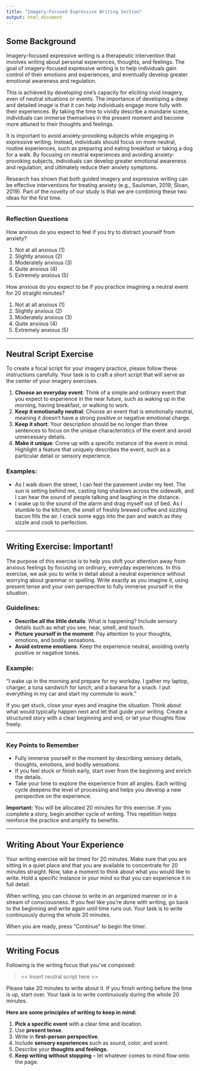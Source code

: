 ```yaml
---
title: "Imagery-Focused Expressive Writing Section"
output: html_document
---
```


## Some Background

Imagery-focused expressive writing is a therapeutic intervention that involves writing about personal experiences, thoughts, and feelings.
The goal of imagery-focused expressive writing is to help individuals gain control of their emotions and experiences, and eventually develop greater emotional awareness and regulation.

This is achieved by developing one's capacity for eliciting vivid imagery, even of neutral situations or events.
The importance of developing a deep and detailed image is that it can help individuals engage more fully with their experiences.
By taking the time to vividly describe a mundane scene, individuals can immerse themselves in the present moment and become more attuned to their thoughts and feelings.

It is important to avoid anxiety-provoking subjects while engaging in expressive writing.
Instead, individuals should focus on more neutral, routine experiences, such as preparing and eating breakfast or taking a dog for a walk.
By focusing on neutral experiences and avoiding anxiety-provoking subjects, individuals can develop greater emotional awareness and regulation, and ultimately reduce their anxiety symptoms.

Research has shown that both guided imagery and expressive writing can be effective interventions for treating anxiety (e.g., Saulsman, 2019; Sloan, 2019).
Part of the novelty of our study is that we are combining these two ideas for the first time.

---

### Reflection Questions

How anxious do you expect to feel if you try to distract yourself from anxiety?

1. Not at all anxious (1)  
2. Slightly anxious (2)  
3. Moderately anxious (3)  
4. Quite anxious (4)  
5. Extremely anxious (5)  

How anxious do you expect to be if you practice imagining a neutral event for 20 straight minutes?

1. Not at all anxious (1)  
2. Slightly anxious (2)  
3. Moderately anxious (3)  
4. Quite anxious (4)  
5. Extremely anxious (5)  

---

## Neutral Script Exercise

To create a focal script for your imagery practice, please follow these instructions carefully.
Your task is to craft a short script that will serve as the center of your imagery exercises.

1. **Choose an everyday event**: Think of a simple and ordinary event that you expect to experience in the near future, such as waking up in the morning, having breakfast, or walking to work.  
2. **Keep it emotionally neutral**: Choose an event that is emotionally neutral, meaning it doesn't have a strong positive or negative emotional charge.  
3. **Keep it short**: Your description should be no longer than three sentences to focus on the unique characteristics of the event and avoid unnecessary details.  
4. **Make it unique**: Come up with a specific instance of the event in mind. Highlight a feature that uniquely describes the event, such as a particular detail or sensory experience.

### Examples:

- As I walk down the street, I can feel the pavement under my feet. The sun is setting behind me, casting long shadows across the sidewalk, and I can hear the sound of people talking and laughing in the distance.  
- I wake up to the sound of the alarm and drag myself out of bed. As I stumble to the kitchen, the smell of freshly brewed coffee and sizzling bacon fills the air. I crack some eggs into the pan and watch as they sizzle and cook to perfection.

---

## Writing Exercise: Important!

The purpose of this exercise is to help you shift your attention away from anxious feelings by focusing on ordinary, everyday experiences.
In this exercise, we ask you to write in detail about a neutral experience without worrying about grammar or spelling.
Write exactly as you imagine it, using present tense and your own perspective to fully immerse yourself in the situation.

### Guidelines:

- **Describe all the little details**: What is happening? Include sensory details such as what you see, hear, smell, and touch.
- **Picture yourself in the moment**: Pay attention to your thoughts, emotions, and bodily sensations.
- **Avoid extreme emotions**: Keep the experience neutral, avoiding overly positive or negative tones.

### Example:

"I wake up in the morning and prepare for my workday. I gather my laptop, charger, a tuna sandwich for lunch, and a banana for a snack. I put everything in my car and start my commute to work."

If you get stuck, close your eyes and imagine the situation. Think about what would typically happen next and let that guide your writing. Create a structured story with a clear beginning and end, or let your thoughts flow freely.

---

### Key Points to Remember

- Fully immerse yourself in the moment by describing sensory details, thoughts, emotions, and bodily sensations.  
- If you feel stuck or finish early, start over from the beginning and enrich the details.  
- Take your time to explore the experience from all angles. Each writing cycle deepens the level of processing and helps you develop a new perspective on the experience.

**Important:** You will be allocated 20 minutes for this exercise. If you complete a story, begin another cycle of writing. This repetition helps reinforce the practice and amplify its benefits.

---

## Writing About Your Experience

Your writing exercise will be timed for 20 minutes.
Make sure that you are sitting in a quiet place and that you are available to concentrate for 20 minutes straight.
Now, take a moment to think about what you would like to write.
Hold a specific instance in your mind so that you can experience it in full detail.

When writing, you can choose to write in an organized manner or in a stream of consciousness.
If you feel like you’re done with writing, go back to the beginning and write again until time runs out.
Your task is to write continuously during the whole 20 minutes.

When you are ready, press "Continue" to begin the timer.

---

## Writing Focus

Following is the writing focus that you've composed:

> << Insert neutral script here >>

Please take 20 minutes to write about it.
If you finish writing before the time is up, start over.
Your task is to write continuously during the whole 20 minutes.

**Here are some principles of writing to keep in mind:**

1. **Pick a specific event** with a clear time and location.  
2. Use **present tense**.  
3. Write in **first-person perspective**.  
4. Include **sensory experiences** such as sound, color, and scent.  
5. Describe your **thoughts and feelings**.  
6. **Keep writing without stopping** – let whatever comes to mind flow onto the page.
